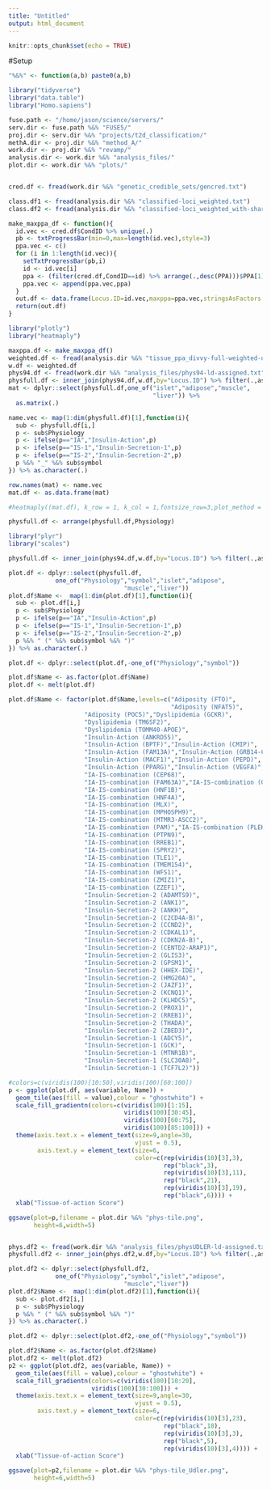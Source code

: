```yaml
---
title: "Untitled"
output: html_document
---
```


```r
knitr::opts_chunk$set(echo = TRUE)
```

#Setup 

```r

"%&%" <- function(a,b) paste0(a,b)

library("tidyverse")
library("data.table")
library("Homo.sapiens")

fuse.path <- "/home/jason/science/servers/"
serv.dir <- fuse.path %&% "FUSE5/"
proj.dir <- serv.dir %&% "projects/t2d_classification/"
methA.dir <- proj.dir %&% "method_A/"
work.dir <- proj.dir %&% "revamp/"
analysis.dir <- work.dir %&% "analysis_files/"
plot.dir <- work.dir %&% "plots/"


cred.df <- fread(work.dir %&% "genetic_credible_sets/gencred.txt")

class.df1 <- fread(analysis.dir %&% "classified-loci_weighted.txt")
class.df2 <- fread(analysis.dir %&% "classified-loci_weighted_with-shared.txt")

```


```r

make_maxppa_df <- function(){
  id.vec <- cred.df$CondID %>% unique(.)
  pb <- txtProgressBar(min=0,max=length(id.vec),style=3)
  ppa.vec <- c() 
  for (i in 1:length(id.vec)){
    setTxtProgressBar(pb,i)
    id <- id.vec[i]
    ppa <- (filter(cred.df,CondID==id) %>% arrange(.,desc(PPA)))$PPA[1]
    ppa.vec <- append(ppa.vec,ppa)
  } 
  out.df <- data.frame(Locus.ID=id.vec,maxppa=ppa.vec,stringsAsFactors = FALSE)
  return(out.df)
}


```






```r

library("plotly")
library("heatmaply")

maxppa.df <- make_maxppa_df()
weighted.df <- fread(analysis.dir %&% "tissue_ppa_divvy-full-weighted-unscaled.txt")
w.df <- weighted.df
phys94.df <- fread(work.dir %&% "analysis_files/phys94-ld-assigned.txt")
physfull.df <- inner_join(phys94.df,w.df,by="Locus.ID") %>% filter(.,assigned.r2>=0.3,other<=0.50)
mat <- dplyr::select(physfull.df,one_of("islet","adipose","muscle",
                                        "liver")) %>%
  as.matrix(.)

name.vec <- map(1:dim(physfull.df)[1],function(i){
  sub <- physfull.df[i,]
  p <- sub$Physiology
  p <- ifelse(p=="IA","Insulin-Action",p)
  p <- ifelse(p=="IS-1","Insulin-Secretion-1",p)
  p <- ifelse(p=="IS-2","Insulin-Secretion-2",p)
  p %&% "_" %&% sub$symbol
}) %>% as.character(.)

row.names(mat) <- name.vec
mat.df <- as.data.frame(mat)


```


```r

#heatmaply((mat.df), k_row = 1, k_col = 1,fontsize_row=3,plot_method = "ggplot")
```




```r

physfull.df <- arrange(physfull.df,Physiology)

```

```r

library("plyr")
library("scales")

```


```r

physfull.df <- inner_join(phys94.df,w.df,by="Locus.ID") %>% filter(.,assigned.r2>=0.3,other<=0.50)

plot.df <- dplyr::select(physfull.df,
             one_of("Physiology","symbol","islet","adipose",
                                "muscle","liver"))
plot.df$Name <-  map(1:dim(plot.df)[1],function(i){
  sub <- plot.df[i,]
  p <- sub$Physiology
  p <- ifelse(p=="IA","Insulin-Action",p)
  p <- ifelse(p=="IS-1","Insulin-Secretion-1",p)
  p <- ifelse(p=="IS-2","Insulin-Secretion-2",p)
  p %&% " (" %&% sub$symbol %&% ")"
}) %>% as.character(.)

plot.df <- dplyr::select(plot.df,-one_of("Physiology","symbol"))

plot.df$Name <- as.factor(plot.df$Name)
plot.df <- melt(plot.df)

plot.df$Name <- factor(plot.df$Name,levels=c("Adiposity (FTO)",
                                             "Adiposity (NFAT5)",
                     "Adiposity (POC5)","Dyslipidemia (GCKR)",
                     "Dyslipidemia (TM6SF2)",
                     "Dyslipidemia (TOMM40-APOE)",
                     "Insulin-Action (ANKRD55)",
                     "Insulin-Action (BPTF)","Insulin-Action (CMIP)",
                     "Insulin-Action (FAM13A)","Insulin-Action (GRB14-COBLL1)","Insulin-Action (HNF4A)","Insulin-Action (KIF9)",
                     "Insulin-Action (MACF1)","Insulin-Action (PEPD)",
                     "Insulin-Action (PPARG)","Insulin-Action (VEGFA)",
                     "IA-IS-combination (CEP68)",
                     "IA-IS-combination (FAM63A)","IA-IS-combination (GIPR)","IA-IS-combination (HNF1A)",
                     "IA-IS-combination (HNF1B)",
                     "IA-IS-combination (HNF4A)",
                     "IA-IS-combination (MLX)",
                     "IA-IS-combination (MPHOSPH9)",
                     "IA-IS-combination (MTMR3-ASCC2)",
                     "IA-IS-combination (PAM)","IA-IS-combination (PLEKHA1)","IA-IS-combination (PNPLA3)","IA-IS-combination (PRC1)",
                     "IA-IS-combination (PTPN9)",
                     "IA-IS-combination (RREB1)",
                     "IA-IS-combination (SPRY2)",
                     "IA-IS-combination (TLE1)",
                     "IA-IS-combination (TMEM154)",
                     "IA-IS-combination (WFS1)",
                     "IA-IS-combination (ZMIZ1)",
                     "IA-IS-combination (ZZEF1)",
                     "Insulin-Secretion-2 (ADAMTS9)",
                     "Insulin-Secretion-2 (ANK1)",
                     "Insulin-Secretion-2 (ANKH)",
                     "Insulin-Secretion-2 (C2CD4A-B)",
                     "Insulin-Secretion-2 (CCND2)",
                     "Insulin-Secretion-2 (CDKAL1)",
                     "Insulin-Secretion-2 (CDKN2A-B)",
                     "Insulin-Secretion-2 (CENTD2-ARAP1)",
                     "Insulin-Secretion-2 (GLIS3)",
                     "Insulin-Secretion-2 (GPSM1)",
                     "Insulin-Secretion-2 (HHEX-IDE)",
                     "Insulin-Secretion-2 (HMG20A)",
                     "Insulin-Secretion-2 (JAZF1)",
                     "Insulin-Secretion-2 (KCNQ1)",
                     "Insulin-Secretion-2 (KLHDC5)",
                     "Insulin-Secretion-2 (PROX1)",
                     "Insulin-Secretion-2 (RREB1)",
                     "Insulin-Secretion-2 (THADA)",
                     "Insulin-Secretion-2 (ZBED3)",
                     "Insulin-Secretion-1 (ADCY5)",
                     "Insulin-Secretion-1 (GCK)",
                     "Insulin-Secretion-1 (MTNR1B)",
                     "Insulin-Secretion-1 (SLC30A8)",
                     "Insulin-Secretion-1 (TCF7L2)"))

#colors=c(viridis(100)[10:50],viridis(100)[60:100])
p <- ggplot(plot.df, aes(variable, Name)) + 
  geom_tile(aes(fill = value),colour = "ghostwhite") + 
  scale_fill_gradientn(colors=c(viridis(100)[1:15],
                                viridis(100)[30:45],
                                viridis(100)[60:75],
                                viridis(100)[85:100])) + 
  theme(axis.text.x = element_text(size=9,angle=30,
                                   vjust = 0.5),
        axis.text.y = element_text(size=6,
                                   color=c(rep(viridis(10)[3],3),
                                           rep("black",3),
                                           rep(viridis(10)[3],11),
                                           rep("black",21),
                                           rep(viridis(10)[3],19),
                                           rep("black",6)))) + 
  xlab("Tissue-of-action Score") 

ggsave(plot=p,filename = plot.dir %&% "phys-tile.png",
       height=6,width=5)



```



```r

phys.df2 <- fread(work.dir %&% "analysis_files/physUDLER-ld-assigned.txt")
physfull.df2 <- inner_join(phys.df2,w.df,by="Locus.ID") %>% filter(.,assigned.r2>=0.3,other<=0.50)

plot.df2 <- dplyr::select(physfull.df2,
             one_of("Physiology","symbol","islet","adipose",
                                "muscle","liver"))
plot.df2$Name <-  map(1:dim(plot.df2)[1],function(i){
  sub <- plot.df2[i,]
  p <- sub$Physiology
  p %&% " (" %&% sub$symbol %&% ")"
}) %>% as.character(.)

plot.df2 <- dplyr::select(plot.df2,-one_of("Physiology","symbol"))

plot.df2$Name <- as.factor(plot.df2$Name)
plot.df2 <- melt(plot.df2)
p2 <- ggplot(plot.df2, aes(variable, Name)) + 
  geom_tile(aes(fill = value),colour = "ghostwhite") + 
  scale_fill_gradientn(colors=c(viridis(100)[10:20],
                       viridis(100)[30:100])) + 
  theme(axis.text.x = element_text(size=9,angle=30,
                                   vjust = 0.5),
        axis.text.y = element_text(size=6,
                                   color=c(rep(viridis(10)[3],23),
                                           rep("black",18),
                                           rep(viridis(10)[3],3),
                                           rep("black",5),
                                           rep(viridis(10)[3],4)))) + 
  xlab("Tissue-of-action Score") 

ggsave(plot=p2,filename = plot.dir %&% "phys-tile_Udler.png",
       height=6,width=5)
```


